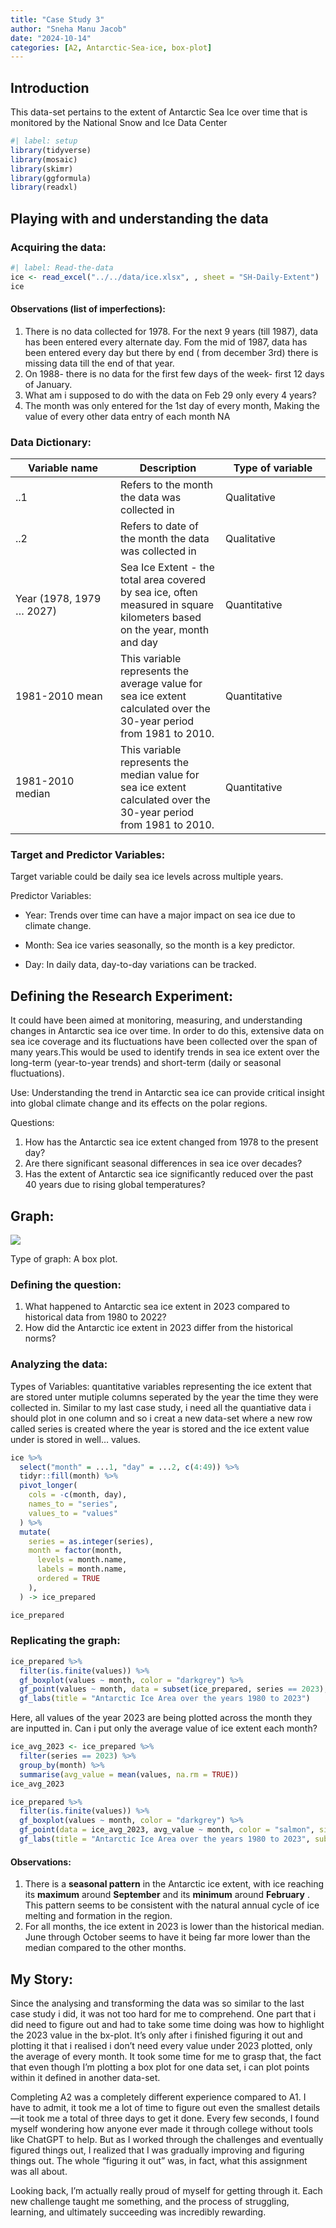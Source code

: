 ```yaml
---
title: "Case Study 3"
author: "Sneha Manu Jacob"
date: "2024-10-14"
categories: [A2, Antarctic-Sea-ice, box-plot]
---
```


## Introduction

This data-set pertains to the extent of Antarctic Sea Ice over time that is monitored by the National Snow and Ice Data Center

```r
#| label: setup
library(tidyverse)
library(mosaic)
library(skimr)
library(ggformula)
library(readxl)
```

## Playing with and understanding the data

### Acquiring the data:

```r
#| label: Read-the-data
ice <- read_excel("../../data/ice.xlsx", , sheet = "SH-Daily-Extent")
ice
```

#### Observations (list of imperfections):

1.  There is no data collected for 1978. For the next 9 years (till 1987), data has been entered every alternate day. Fom the mid of 1987, data has been entered every day but there by end ( from december 3rd) there is missing data till the end of that year.
2.  On 1988- there is no data for the first few days of the week- first 12 days of January.
3.  What am i supposed to do with the data on Feb 29 only every 4 years?
4.  The month was only entered for the 1st day of every month, Making the value of every other data entry of each month NA

### Data Dictionary:

| Variable name | Description | Type of variable |
|----|----|----|
| ..1 | Refers to the month the data was collected in | Qualitative |
| ..2 | Refers to date of the month the data was collected in | Qualitative |
| Year (1978, 1979 ... 2027) | Sea Ice Extent - the total area covered by sea ice, often measured in square kilometers based on the year, month and day | Quantitative |
| 1981-2010 mean | This variable represents the average value for sea ice extent calculated over the 30-year period from 1981 to 2010. | Quantitative |
| 1981-2010 median | This variable represents the median value for sea ice extent calculated over the 30-year period from 1981 to 2010. | Quantitative |

### Target and Predictor Variables:

Target variable could be daily sea ice levels across multiple years.

Predictor Variables:

-   Year: Trends over time can have a major impact on sea ice due to climate change.

-   Month: Sea ice varies seasonally, so the month is a key predictor.

-   Day: In daily data, day-to-day variations can be tracked.

## Defining the Research Experiment:

It could have been aimed at monitoring, measuring, and understanding changes in Antarctic sea ice over time. In order to do this, extensive data on sea ice coverage and its fluctuations have been collected over the span of many years.This would be used to identify trends in sea ice extent over the long-term (year-to-year trends) and short-term (daily or seasonal fluctuations).

Use: Understanding the trend in Antarctic sea ice can provide critical insight into global climate change and its effects on the polar regions.

Questions:

1.  How has the Antarctic sea ice extent changed from 1978 to the present day?
2.  Are there significant seasonal differences in sea ice over decades?
3.  Has the extent of Antarctic sea ice significantly reduced over the past 40 years due to rising global temperatures?

## Graph:

![](images/clipboard-155025606.png)

Type of graph: A box plot.

### Defining the question:

1.  What happened to Antarctic sea ice extent in 2023 compared to historical data from 1980 to 2022?
2.  How did the Antarctic ice extent in 2023 differ from the historical norms?

### Analyzing the data:

Types of Variables: quantitative variables representing the ice extent that are stored unter mutiple columns seperated by the year the time they were collected in. Similar to my last case study, i need all the quantiative data i should plot in one column and so i creat a new data-set where a new row called series is created where the year is stored and the ice extent value under is stored in well... values.

```r
ice %>%
  select("month" = ...1, "day" = ...2, c(4:49)) %>%
  tidyr::fill(month) %>%
  pivot_longer(
    cols = -c(month, day),
    names_to = "series",
    values_to = "values"
  ) %>%
  mutate(
    series = as.integer(series),
    month = factor(month,
      levels = month.name,
      labels = month.name,
      ordered = TRUE
    ),
  ) -> ice_prepared

ice_prepared
```

### Replicating the graph:

```r
ice_prepared %>%
  filter(is.finite(values)) %>%
  gf_boxplot(values ~ month, color = "darkgrey") %>%  
  gf_point(values ~ month, data = subset(ice_prepared, series == 2023), color = "salmon", size = 3, shape = 15) %>%  
  gf_labs(title = "Antarctic Ice Area over the years 1980 to 2023")
```

Here, all values of the year 2023 are being plotted across the month they are inputted in. Can i put only the average value of ice extent each month?

```r
ice_avg_2023 <- ice_prepared %>%
  filter(series == 2023) %>%
  group_by(month) %>%                    
  summarise(avg_value = mean(values, na.rm = TRUE))  
ice_avg_2023
```

```r
ice_prepared %>%
  filter(is.finite(values)) %>%
  gf_boxplot(values ~ month, color = "darkgrey") %>%  
  gf_point(data = ice_avg_2023, avg_value ~ month, color = "salmon", size = 3, shape = 15) %>%  
  gf_labs(title = "Antarctic Ice Area over the years 1980 to 2023", subtitle = "What happend in 2023?", x = "Month", y = "Ice Evtent in million square km", caption = "Data: National Snow and Ice data center")
```

#### Observations:

1.  There is a **seasonal pattern** in the Antarctic ice extent, with ice reaching its **maximum** around **September** and its **minimum** around **February** . This pattern seems to be consistent with the natural annual cycle of ice melting and formation in the region.
2.  For all months, the ice extent in 2023 is lower than the historical median. June through October seems to have it being far more lower than the median compared to the other months.

## My Story:

Since the analysing and transforming the data was so similar to the last case study i did, it was not too hard for me to comprehend. One part that i did need to figure out and had to take some time doing was how to highlight the 2023 value in the bx-plot. It's only after i finished figuring it out and plotting it that i realised i don't need every value under 2023 plotted, only the average of every month. It took some time for me to grasp that, the fact that even though I'm plotting a box plot for one data set, i can plot points within it defined in another data-set.

Completing A2 was a completely different experience compared to A1. I have to admit, it took me a lot of time to figure out even the smallest details—it took me a total of three days to get it done. Every few seconds, I found myself wondering how anyone ever made it through college without tools like ChatGPT to help. But as I worked through the challenges and eventually figured things out, I realized that I was gradually improving and figuring things out. The whole "figuring it out" was, in fact, what this assignment was all about.

Looking back, I’m actually really proud of myself for getting through it. Each new challenge taught me something, and the process of struggling, learning, and ultimately succeeding was incredibly rewarding.
